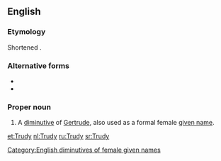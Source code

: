 ==English==

===Etymology===
Shortened {{suffix|en|Gertrude|y}}.

===Alternative forms===
* {{l|en|Trudi}}
* {{l|en|Trudie}}

===Proper noun===
{{en-proper noun}}

# A [[diminutive]] of [[Gertrude]], also used as a formal female [[given name]].

[[Category:English diminutives of female given names]]

[[et:Trudy]]
[[nl:Trudy]]
[[ru:Trudy]]
[[sr:Trudy]]